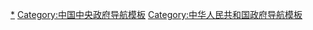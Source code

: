 [[Category:中华人民共和国中央政府|*]]
[[Category:中国中央政府导航模板|Category:中国中央政府导航模板]]
[[Category:中华人民共和国政府导航模板|Category:中华人民共和国政府导航模板]]